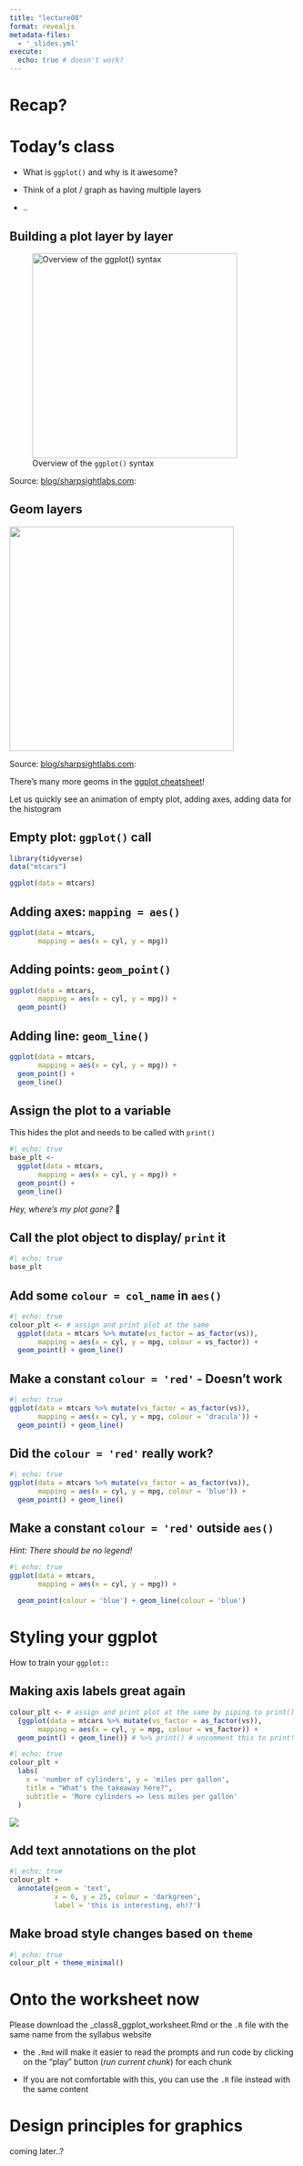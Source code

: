 ```yaml
---
title: "lecture08"
format: revealjs
metadata-files: 
  - '_slides.yml'
execute: 
  echo: true # doesn't work?  
---
```


# Recap?

# Today's class

-   What is `ggplot()` and why is it awesome?

-   Think of a plot / graph as having multiple layers

-   ..

## Building a plot layer by layer

![Overview of the `ggplot()` syntax](img/ggplot_syntax.png){width="360"}

Source: [blog/sharpsightlabs.com](https://www.sharpsightlabs.com/blog/ggplot2-tutorial/#syntax-of-ggplot2):

## Geom layers

![](img/geom_types.png){fig-alt="types of geoms" width="394"}

Source: [blog/sharpsightlabs.com](https://www.sharpsightlabs.com/blog/ggplot2-tutorial/#syntax-of-ggplot2):

There's many more geoms in the [ggplot cheatsheet](https://raw.githubusercontent.com/rstudio/cheatsheets/main/data-visualization.pdf)!

Let us quickly see an animation of empty plot, adding axes, adding data for the histogram

## Empty plot: `ggplot()` call

```r
library(tidyverse)
data("mtcars")

ggplot(data = mtcars)

```

## Adding axes: `mapping = aes()`

```r
ggplot(data = mtcars,
       mapping = aes(x = cyl, y = mpg))
```

## Adding points: `geom_point()`

```r
ggplot(data = mtcars,
       mapping = aes(x = cyl, y = mpg)) + 
  geom_point()
```

## Adding line: `geom_line()`

```r
ggplot(data = mtcars,
       mapping = aes(x = cyl, y = mpg)) + 
  geom_point() + 
  geom_line()
```

## Assign the plot to a variable

This hides the plot and needs to be called with `print()`

```r
#| echo: true
base_plt <- 
  ggplot(data = mtcars,
       mapping = aes(x = cyl, y = mpg)) + 
  geom_point() + 
  geom_line()

```

*Hey, where's my plot gone?* 🤔

## Call the plot object to display/ `print` it

```r
#| echo: true
base_plt
```

## Add some `colour = col_name` in `aes()`

```r
#| echo: true
colour_plt <- # assign and print plot at the same
  ggplot(data = mtcars %>% mutate(vs_factor = as_factor(vs)),
       mapping = aes(x = cyl, y = mpg, colour = vs_factor)) + 
  geom_point() + geom_line() 
```

## Make a constant `colour = 'red'` - Doesn't work

```r
#| echo: true
ggplot(data = mtcars %>% mutate(vs_factor = as_factor(vs)),
       mapping = aes(x = cyl, y = mpg, colour = 'dracula')) + 
  geom_point() + geom_line() 
```

## Did the `colour = 'red'` really work?

```r
#| echo: true
ggplot(data = mtcars %>% mutate(vs_factor = as_factor(vs)),
       mapping = aes(x = cyl, y = mpg, colour = 'blue')) + 
  geom_point() + geom_line() 
```

## Make a constant `colour = 'red'` outside `aes()`

*Hint: There should be no legend!*

```r
#| echo: true
ggplot(data = mtcars,
       mapping = aes(x = cyl, y = mpg)) +
  
  geom_point(colour = 'blue') + geom_line(colour = 'blue') 
```

# Styling your ggplot

How to train your `ggplot::`

## Making axis labels great again

```r
colour_plt <- # assign and print plot at the same by piping to print()
  {ggplot(data = mtcars %>% mutate(vs_factor = as_factor(vs)),
       mapping = aes(x = cyl, y = mpg, colour = vs_factor)) + 
  geom_point() + geom_line()} # %>% print() # uncomment this to print!

```

```r
#| echo: true
colour_plt + 
  labs(
    x = 'number of cylinders', y = 'miles per gallon',
    title = "What's the takeaway here?",
    subtitle = 'More cylinders => less miles per gallon'
  )
```

![](http://127.0.0.1:16675/chunk_output/s/3D71E58D/cb0uv5xt7p3ul/000005.png)

## Add text annotations on the plot

```r
#| echo: true
colour_plt + 
  annotate(geom = 'text', 
           x = 6, y = 25, colour = 'darkgreen',
           label = 'this is interesting, eh!?')
```

## Make broad style changes based on `theme`

```r
#| echo: true
colour_plt + theme_minimal()
```

# Onto the worksheet now

Please download the \_class8_ggplot_worksheet.Rmd or the `.R` file with the same name from the syllabus website

-   the `.Rmd` will make it easier to read the prompts and run code by clicking on the "play" button (*run current chunk*) for each chunk

-   If you are not comfortable with this, you can use the `.R` file instead with the same content

# Design principles for graphics

coming later..?
